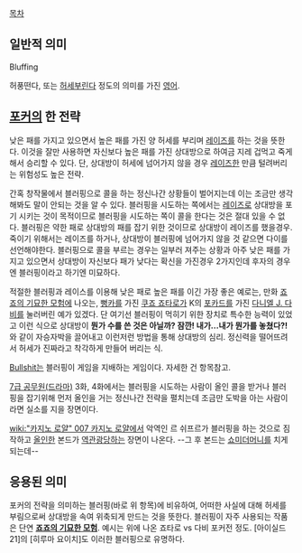 [[목차]]
== 일반적 의미 ==
Bluffing

허풍떤다, 또는 [[허세]]부린다 정도의 의미를 가진 [[영어]].

== [[포커]]의 한 전략 ==
낮은 패를 가지고 있으면서 높은 패를 가진 양 허세를 부리며 [[레이즈]]를 하는 것을 뜻한다. 이것을 잘만 사용하면 자신보다 높은 패를 가진 상대방으로 하여금 지레 겁먹고 죽게 해서 승리할 수 있다. 단, 상대방이 허세에 넘어가지 않을 경우 [[레이즈]]한 만큼 털려버리는 위험성도 높은 전략.

간혹 창작물에서 블러핑으로 콜을 하는 정신나간 상황들이 벌어지는데 이는 조금만 생각 해봐도 말이 안되는 것을 알 수 있다. 블러핑을 시도하는 쪽에서는 [[레이즈]]로 상대방을 포기 시키는 것이 목적이므로 블러핑을 시도하는 쪽이 콜을 한다는 것은 절대 있을 수 없다. 블러핑은 약한 패로 상대방의 패를 잡기 위한 것이므로 상대방이 레이즈를 했을경우. 죽이기 위해서는 레이즈를 하거나, 상대방이 블러핑에 넘어가지 않을 것 같으면 다이를 선언해야한다. 블러핑으로 콜을 부르는 경우는 일부러 져주는 상황과 아주 낮은 패를 가지고 있으면서 상대방이 자신보다 패가 낮다는 확신을 가진경우 2가지인데 후자의 경우엔 블러핑이라고 하기엔 미묘하다.

적절한 블러핑과 레이스를 이용해 낮은 패로 높은 패를 이긴 가장 좋은 예로는, 만화 [[죠죠의 기묘한 모험]]에 나오는, [[뻥카]]를 가진 [[쿠죠 죠타로]]가 K의 [[포카드]]를 가진 [[다니엘 J. 다비]]를 눌러버린 예가 있겠다. 단 여기선 블러핑이 먹히기 위한 장치로 특수한 능력이 있었고 이런 식으로 상대방이 '''뭔가 수를 쓴 것은 아닐까? 잠깐! 내가...내가 뭔가를 놓쳤다?!''' 와 같이 자승자박을 끌어내고 이런저런 방법을 통해 상대방의 심리. 정신력을 떨어뜨려서 허세가 진짜라고 착각하게 만들어 버리는 식.

[[Bullshit]]는 블러핑이 게임을 지배하는 게임이다. 자세한 건 항목참고.

[[7급 공무원(드라마)]] 3화, 4화에서는 블러핑을 시도하는 사람이 올인 콜을 받거나 블러핑을 잡기위해 먼저 올인을 거는 정신나간 전략을 펼치는데 조금만 도박을 아는 사람이라면 실소를 지을 장면이다.

[[wiki:"카지노 로얄" 007 카지노 로얄]]에서 악역인 르 쉬프르가 블러핑을 하는 것으로 짐작하고 [[올인]]한 본드가 [[역관광]]당하는 장면이 나온다. --그 후 본드는 [[쇼미더머니]]를 치게 되는데--

== 응용된 의미 ==
포커의 전략을 의미하는 블러핑(바로 위 항목)에 비유하여, 어떠한 사실에 대해 허세를 부림으로써 상대방을 속여 위축되게 만드는 것을 뜻한다.
블러핑이 자주 사용되는 작품은 단연 '''[[죠죠의 기묘한 모험]]'''. 예시는 위에 나온 죠타로 vs 다비 포커전 정도.
[아이실드 21]의 [히루마 요이치]도 이러한 블러핑으로 유명하다.
